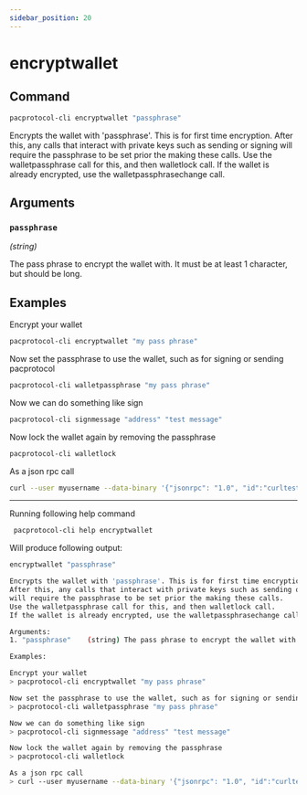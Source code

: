 ```yaml
---
sidebar_position: 20
---
```


# encryptwallet
## Command

```bash
pacprotocol-cli encryptwallet "passphrase"
```

Encrypts the wallet with 'passphrase'. This is for first time encryption.
After this, any calls that interact with private keys such as sending or signing 
will require the passphrase to be set prior the making these calls.
Use the walletpassphrase call for this, and then walletlock call.
If the wallet is already encrypted, use the walletpassphrasechange call.



## Arguments

### `passphrase` 
*(string)*

The pass phrase to encrypt the wallet with. It must be at least 1 character, but should be long.


## Examples


Encrypt your wallet

```bash
pacprotocol-cli encryptwallet "my pass phrase"
```



Now set the passphrase to use the wallet, such as for signing or sending pacprotocol

```bash
pacprotocol-cli walletpassphrase "my pass phrase"
```



Now we can do something like sign

```bash
pacprotocol-cli signmessage "address" "test message"
```



Now lock the wallet again by removing the passphrase

```bash
pacprotocol-cli walletlock 
```



As a json rpc call

```bash
curl --user myusername --data-binary '{"jsonrpc": "1.0", "id":"curltest", "method": "encryptwallet", "params": ["my pass phrase"] }' -H 'content-type: text/plain;' http://127.0.0.1:1111/
```


___

Running following help command
```bash
 pacprotocol-cli help encryptwallet
```
Will produce following output:


```bash
encryptwallet "passphrase"

Encrypts the wallet with 'passphrase'. This is for first time encryption.
After this, any calls that interact with private keys such as sending or signing 
will require the passphrase to be set prior the making these calls.
Use the walletpassphrase call for this, and then walletlock call.
If the wallet is already encrypted, use the walletpassphrasechange call.

Arguments:
1. "passphrase"    (string) The pass phrase to encrypt the wallet with. It must be at least 1 character, but should be long.

Examples:

Encrypt your wallet
> pacprotocol-cli encryptwallet "my pass phrase"

Now set the passphrase to use the wallet, such as for signing or sending pacprotocol
> pacprotocol-cli walletpassphrase "my pass phrase"

Now we can do something like sign
> pacprotocol-cli signmessage "address" "test message"

Now lock the wallet again by removing the passphrase
> pacprotocol-cli walletlock 

As a json rpc call
> curl --user myusername --data-binary '{"jsonrpc": "1.0", "id":"curltest", "method": "encryptwallet", "params": ["my pass phrase"] }' -H 'content-type: text/plain;' http://127.0.0.1:1111/

```

